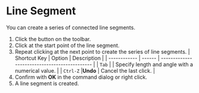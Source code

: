 
# Line Segment

You can create a series of connected line segments.

<KinouGaiyou shortcut="Shift-A" command="Line" button="Toolbar" />

1. Click the button on the toolbar.
2. Click at the start point of the line segment.
3. Repeat clicking at the next point to create the series of line segments.
   | Shortcut Key | Option | Description                                   |
   | ------------ | ------ | --------------------------------------------- |
   | `Tab`        |        | Specify length and angle with a numerical value. |
   | `Ctrl-Z`      |**Undo**        |  Cancel the last click.             |
4. Confirm with **OK** in the command dialog or right click.
5. A line segment is created.